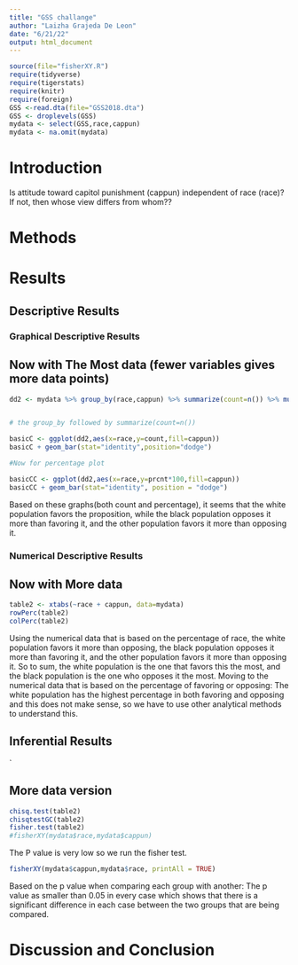 ```yaml
---
title: "GSS challange"
author: "Laizha Grajeda De Leon"
date: "6/21/22"
output: html_document
---
```








```r
source(file="fisherXY.R")
require(tidyverse)
require(tigerstats)
require(knitr)
require(foreign)
GSS <-read.dta(file="GSS2018.dta")
GSS <- droplevels(GSS)
mydata <- select(GSS,race,cappun)
mydata <- na.omit(mydata)
```

# Introduction

<!--In this section you explain what you are trying to show.  Where did the data come from?  What is the research or other question you are trying to answer?.  If you skimp in this section expect to be marked down in your grade. Paint a picture of the project a couple of paragraphs is expected!-->

Is attitude toward capitol punishment (cappun) independent of race (race)?
If not, then whose view differs from whom??

# Methods

<!--Decide on your methods:  use "variable analysis" or other appropriate descriptors.  Make sure to choose at least one graphical method and at least one numerical method. Discuss what data manipulations may be needed for example subsetting or other binning procedures and what sort of graphical displays and inferential tools will be used!-->

# Results

<!--Divide this section into two sub-sections:  One for your descriptive  results and one for your inferential results.!-->

## Descriptive Results

### Graphical Descriptive Results

<!--Graphical results here.  Make sure to show your code.  Provide appropriate labels for axes, giving units if possible, and provide a good title for the graph, too.  Use the graphical results to describe the patterns if any that exist in the data as focused toward the research question. Bottom line is to explain the features of the graph that are relevant to conforming or departing to what is expected by your null hypothesis !-->



## Now with The Most data (fewer variables gives more data points)

```r
dd2 <- mydata %>% group_by(race,cappun) %>% summarize(count=n()) %>% mutate(prcnt=count/sum(count))


# the group_by followed by summarize(count=n())

basicC <- ggplot(dd2,aes(x=race,y=count,fill=cappun))
basicC + geom_bar(stat="identity",position="dodge")

#Now for percentage plot

basicCC <- ggplot(dd2,aes(x=race,y=prcnt*100,fill=cappun)) 
basicCC + geom_bar(stat="identity", position = "dodge")
```

Based on these graphs(both count and percentage), it seems that the white population favors the proposition, while the black population opposes it more than favoring it, and the other population favors it more than opposing it.  

### Numerical Descriptive Results

<!--Numerical results go here. Use the numerical results to describe the patterns if any that exist in the data as focused toward the research question!-->




## Now with More data 

```r
table2 <- xtabs(~race + cappun, data=mydata)
rowPerc(table2)
colPerc(table2)
```


Using the numerical data that is based on the percentage of race, the white population favors it more than opposing, the black population opposes it more than favoring it, and the other population favors it more than opposing it. So to sum, the white population is the one that favors this the most, and the black population is the one who opposes it the most. 
Moving to the numerical data that is based on the percentage of favoring or opposing: 
The white population has the highest percentage in both favoring and opposing and this does not make sense, so we have to use other analytical methods to understand this. 



## Inferential Results

<!--State hypothesis clearly.  Make sure your discussion of the inferential test covers all the aspects that the test output produces, such as test statistic, p-value etc.  Make a decision about the null hypothesis, explain the assumptions on which the selected test/procedure was based, and why the chosen procedure satisfys the assumptions and is appropriate to answer the research question!-->

`


## More data version

```r
chisq.test(table2)
chisqtestGC(table2)
fisher.test(table2)
#fisherXY(mydata$race,mydata$cappun)
```

The P value is very low so we run the fisher test.




```r
fisherXY(mydata$cappun,mydata$race, printAll = TRUE)
```
 
Based on the p value when comparing each group with another:
The p value as smaller than 0.05 in every case which shows that there is a significant difference in each case between the two groups that are being compared. 

# Discussion and Conclusion

<!--Discussion and conclusion here.  If you found a relationship be sure to consider whether the relationship occurs because one of the variavbles causes the other, or whether they perhasps are related for some other reason.  Watch the chapter 6 videos from the GeorgeTown videos collection.!-->
